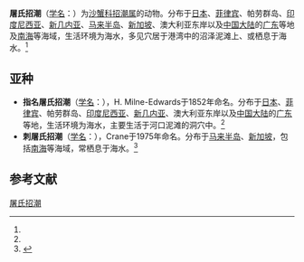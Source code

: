 {{Speciesbox
| name = 屠氏招潮
| status = 
| status_system = 
| image = Uca dussumieri-front.jpg
| image_caption = 雄蟹正面
| image2 =Uca dussumieri-back.jpg
| image2_caption =雄蟹背面
| genus = Uca
| species = dussumieri
| authority = (H. Milne-Edwards, 1852)<ref name='id11928'>{{cite web| url =http://www.bioinfo.cn/db05/BjdwSpecies.php?action=view&id=11928| title =屠氏招潮| work =《中国动物物种编目数据库》| publisher =中国科学院微生物研究所| author =中国科学院动物研究所| accessdate =2009-04-28| deadurl =yes| archiveurl =https://web.archive.org/web/20160305073352/http://www.bioinfo.cn/db05/BjdwSpecies.php?action=view&id=11928| archivedate =2016-03-05}}</ref>
}}
'''屠氏招潮'''（[[学名|学名]]：{{lang|la|'''''Uca dussumieri'''''}}）为[[沙蟹科|沙蟹科]][[招潮属|招潮属]]的动物。分布于[[日本|日本]]、[[菲律宾|菲律宾]]、帕劳群岛、[[印度尼西亚|印度尼西亚]]、[[新几内亚|新几内亚]]、[[马来半岛|马来半岛]]、[[新加坡|新加坡]]、澳大利亚东岸以及[[中国大陆|中国大陆]]的[[广东|广东]]等地及[[南海|南海]]等海域，生活环境为海水，多见穴居于港湾中的沼泽泥滩上、或栖息于海水。<ref name='id11928'/>

==亚种==
*'''指名屠氏招潮'''（[[学名|学名]]：{{lang|la|''Uca dussumieri dussumieri''}}），H. Milne-Edwards于1852年命名。分布于[[日本|日本]]、[[菲律宾|菲律宾]]、帕劳群岛、[[印度尼西亚|印度尼西亚]]、[[新几内亚|新几内亚]]、澳大利亚东岸以及[[中国大陆|中国大陆]]的[[广东|广东]]等地，生活环境为海水，主要生活于河口泥滩的洞穴中。<ref name='id11928'/>
*'''刺屠氏招潮'''（[[学名|学名]]：{{lang|la|''Uca dussumieri spinata''}}），Crane于1975年命名。分布于[[马来半岛|马来半岛]]、[[新加坡|新加坡]]，包括[[南海|南海]]等海域，常栖息于海水。<ref name='id11929'>{{cite web| url =http://www.bioinfo.cn/db05/BjdwSpecies.php?action=view&id=11929| title =刺屠氏招潮| work =《中国动物物种编目数据库》| publisher =中国科学院微生物研究所| author =中国科学院动物研究所| accessdate =2009-04-28| deadurl =yes| archiveurl =https://web.archive.org/web/20160305004650/http://www.bioinfo.cn/db05/BjdwSpecies.php?action=view&id=11929| archivedate =2016-03-05}}</ref>

== 参考文献 ==
{{Wikispecies|Uca dussumieri}}
{{Commons category|Uca dussumieri}}
{{reflist}}
{{Taxonbar|from=Q6813452}}

[[Category:招潮属|屠氏招潮]]


{{螃蟹小作品}}